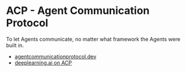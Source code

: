 # ACP - Agent Communication Protocol

To let Agents communicate, no matter what framework the Agents were built in. 

- [agentcommunicationprotocol.dev](https://agentcommunicationprotocol.dev/introduction/welcome)
- [deeplearning.ai on ACP](https://learn.deeplearning.ai/courses/acp-agent-communication-protocol)